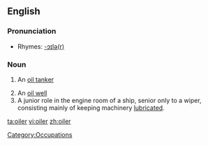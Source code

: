 ==English==

===Pronunciation===
* Rhymes: [[Rhymes:English:-ɔɪlə(r)|-ɔɪlə(r)]]

===Noun===
{{en-noun}}

# {{nautical}} An [[oil tanker]]
# An [[oil well]]
# A junior role in the engine room of a ship, senior only to a wiper, consisting mainly of keeping machinery [[lubricate]]d.

[[Category:Occupations]]

[[ta:oiler]]
[[vi:oiler]]
[[zh:oiler]]